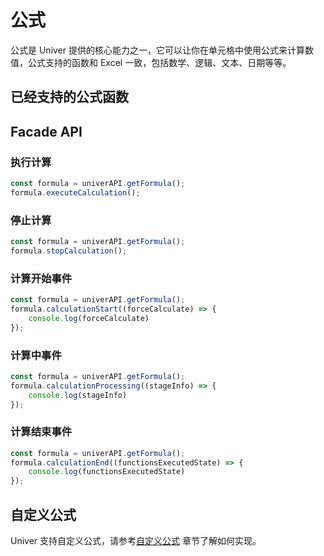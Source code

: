 
# 公式

公式是 Univer 提供的核心能力之一，它可以让你在单元格中使用公式来计算数值，公式支持的函数和 Excel 一致，包括数学、逻辑、文本、日期等等。

## 已经支持的公式函数

<FormulaList locale="zhCN" />

## Facade API

### 执行计算 

```typescript
const formula = univerAPI.getFormula();
formula.executeCalculation();
```

### 停止计算

```typescript
const formula = univerAPI.getFormula();
formula.stopCalculation();
```

### 计算开始事件

```typescript
const formula = univerAPI.getFormula();
formula.calculationStart((forceCalculate) => {
    console.log(forceCalculate)
});
```

### 计算中事件

```typescript
const formula = univerAPI.getFormula();
formula.calculationProcessing((stageInfo) => {
    console.log(stageInfo)
});
```

### 计算结束事件

```typescript
const formula = univerAPI.getFormula();
formula.calculationEnd((functionsExecutedState) => {
    console.log(functionsExecutedState)
});
```

## 自定义公式

Univer 支持自定义公式，请参考[自定义公式](/guides/sheets/advanced/custom-formula) 章节了解如何实现。
